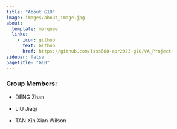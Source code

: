 ```yaml
---
title: "About G10"
image: images/about_image.jpg
about:
  template: marquee
  links:
    - icon: github
      text: Github
      href: https://github.com/isss608-apr2023-g10/VA_Project
sidebar: false
pagetitle: "G10"
---
```


### Group Members:

-   DENG Zhan

-   LIU Jiaqi

-   TAN Xin Xian Wilson
